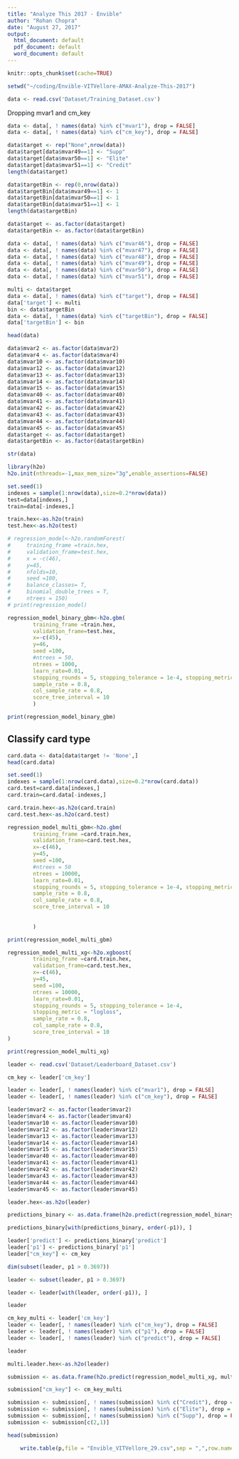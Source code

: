 ```yaml
---
title: "Analyze This 2017 - Envible"
author: "Rohan Chopra"
date: "August 27, 2017"
output:
  html_document: default
  pdf_document: default
  word_document: default
---
```


```r
knitr::opts_chunk$set(cache=TRUE)
```

```r
setwd("~/coding/Envible-VITVellore-AMAX-Analyze-This-2017")
```

```r
data <- read.csv('Dataset/Training_Dataset.csv')
```

Dropping mvar1 and cm_key

```r
data <- data[, ! names(data) %in% c("mvar1"), drop = FALSE]
data <- data[, ! names(data) %in% c("cm_key"), drop = FALSE]
```

```r
data$target <- rep("None",nrow(data))
data$target[data$mvar49==1] <- "Supp"
data$target[data$mvar50==1] <- "Elite"
data$target[data$mvar51==1] <- "Credit"
length(data$target)
```

```r
data$targetBin <- rep(0,nrow(data))
data$targetBin[data$mvar49==1] <- 1
data$targetBin[data$mvar50==1] <- 1
data$targetBin[data$mvar51==1] <- 1
length(data$targetBin)
```



```r
data$target <- as.factor(data$target)
data$targetBin <- as.factor(data$targetBin)
```

```r
data <- data[, ! names(data) %in% c("mvar46"), drop = FALSE]
data <- data[, ! names(data) %in% c("mvar47"), drop = FALSE]
data <- data[, ! names(data) %in% c("mvar48"), drop = FALSE]
data <- data[, ! names(data) %in% c("mvar49"), drop = FALSE]
data <- data[, ! names(data) %in% c("mvar50"), drop = FALSE]
data <- data[, ! names(data) %in% c("mvar51"), drop = FALSE]
```




```r
multi <- data$target 
data <- data[, ! names(data) %in% c("target"), drop = FALSE]
data['target'] <- multi
bin <- data$targetBin 
data <- data[, ! names(data) %in% c("targetBin"), drop = FALSE]
data['targetBin'] <- bin
```


```r
head(data)
```



```r
data$mvar2 <- as.factor(data$mvar2)
data$mvar4 <- as.factor(data$mvar4)
data$mvar10 <- as.factor(data$mvar10)
data$mvar12 <- as.factor(data$mvar12)
data$mvar13 <- as.factor(data$mvar13)
data$mvar14 <- as.factor(data$mvar14)
data$mvar15 <- as.factor(data$mvar15)
data$mvar40 <- as.factor(data$mvar40)
data$mvar41 <- as.factor(data$mvar41)
data$mvar42 <- as.factor(data$mvar42)
data$mvar43 <- as.factor(data$mvar43)
data$mvar44 <- as.factor(data$mvar44)
data$mvar45 <- as.factor(data$mvar45)
data$target <- as.factor(data$target)
data$targetBin <- as.factor(data$targetBin)
```
```r
str(data)
```

```r
library(h2o)
h2o.init(nthreads=-1,max_mem_size="3g",enable_assertions=FALSE)
```

```r
set.seed(1)
indexes = sample(1:nrow(data),size=0.2*nrow(data))
test=data[indexes,]
train=data[-indexes,]
```
```r
train.hex<-as.h2o(train)
test.hex<-as.h2o(test)
```
```r
# regression_model<-h2o.randomForest(
#     training_frame =train.hex,
#     validation_frame=test.hex,
#     x = -c(46),
#     y=45,
#     nfolds=10,
#     seed =100,
#     balance_classes= T,
#     binomial_double_trees = T,
#     ntrees = 150)
# print(regression_model)
```

```r
regression_model_binary_gbm<-h2o.gbm(
        training_frame =train.hex,
        validation_frame=test.hex,
        x=-c(45),
        y=46,
        seed =100,
        #ntrees = 50,
        ntrees = 1000,
        learn_rate=0.01,
        stopping_rounds = 5, stopping_tolerance = 1e-4, stopping_metric = "AUC",
        sample_rate = 0.8,
        col_sample_rate = 0.8,
        score_tree_interval = 10
        )
```

```r
print(regression_model_binary_gbm)
```

## Classify  card type

```r
card.data <- data[data$target != 'None',]
head(card.data)
```

```r
set.seed(1)
indexes = sample(1:nrow(card.data),size=0.2*nrow(card.data))
card.test=card.data[indexes,]
card.train=card.data[-indexes,]
```
```r
card.train.hex<-as.h2o(card.train)
card.test.hex<-as.h2o(card.test)
```

```r
regression_model_multi_gbm<-h2o.gbm(
        training_frame =card.train.hex,
        validation_frame=card.test.hex,
        x=-c(46),
        y=45,
        seed =100,
        #ntrees = 50
        ntrees = 10000,                                                            
        learn_rate=0.01,                                                   
        stopping_rounds = 5, stopping_tolerance = 1e-4, stopping_metric = "logloss", 
        sample_rate = 0.8,       
        col_sample_rate = 0.8,       
        score_tree_interval = 10     
        
        
        )
```

```r
print(regression_model_multi_gbm)
```

```r
regression_model_multi_xg<-h2o.xgboost(
        training_frame =card.train.hex,
        validation_frame=card.test.hex,
        x=-c(46),
        y=45,
        seed =100,
        ntrees = 10000,
        learn_rate=0.01,
        stopping_rounds = 5, stopping_tolerance = 1e-4,
        stopping_metric = "logloss", 
        sample_rate = 0.8,
        col_sample_rate = 0.8,
        score_tree_interval = 10
)
```

```r
print(regression_model_multi_xg)
```

```r
leader <- read.csv('Dataset/Leaderboard_Dataset.csv')
```
```r
cm_key <- leader['cm_key']
```


```r
leader <- leader[, ! names(leader) %in% c("mvar1"), drop = FALSE]
leader <- leader[, ! names(leader) %in% c("cm_key"), drop = FALSE]
```



```r
leader$mvar2 <- as.factor(leader$mvar2)
leader$mvar4 <- as.factor(leader$mvar4)
leader$mvar10 <- as.factor(leader$mvar10)
leader$mvar12 <- as.factor(leader$mvar12)
leader$mvar13 <- as.factor(leader$mvar13)
leader$mvar14 <- as.factor(leader$mvar14)
leader$mvar15 <- as.factor(leader$mvar15)
leader$mvar40 <- as.factor(leader$mvar40)
leader$mvar41 <- as.factor(leader$mvar41)
leader$mvar42 <- as.factor(leader$mvar42)
leader$mvar43 <- as.factor(leader$mvar43)
leader$mvar44 <- as.factor(leader$mvar44)
leader$mvar45 <- as.factor(leader$mvar45)
```


```r
leader.hex<-as.h2o(leader)
```
```r
predictions_binary <- as.data.frame(h2o.predict(regression_model_binary_gbm, leader.hex))
```

```r
predictions_binary[with(predictions_binary, order(-p1)), ]
```


```r
leader['predict'] <- predictions_binary['predict']
leader['p1'] <- predictions_binary['p1']
leader["cm_key"] <- cm_key
```

```r
dim(subset(leader, p1 > 0.3697))
```

```r
leader <- subset(leader, p1 > 0.3697)
```
```r
leader <- leader[with(leader, order(-p1)), ]
```
```r
leader
```



```r
cm_key_multi <- leader['cm_key']
leader <- leader[, ! names(leader) %in% c("cm_key"), drop = FALSE]
leader <- leader[, ! names(leader) %in% c("p1"), drop = FALSE]
leader <- leader[, ! names(leader) %in% c("predict"), drop = FALSE]
```
```r
leader
```

```r
multi.leader.hex<-as.h2o(leader)
```
```r
submission <- as.data.frame(h2o.predict(regression_model_multi_xg, multi.leader.hex))
```


```r
submission["cm_key"] <- cm_key_multi
```


```r
submission <- submission[, ! names(submission) %in% c("Credit"), drop = FALSE]
submission <- submission[, ! names(submission) %in% c("Elite"), drop = FALSE]
submission <- submission[, ! names(submission) %in% c("Supp"), drop = FALSE]
submission <- submission[c(2,1)]
```
```r
head(submission)
```

```r
    write.table(p,file = "Envible_VITVellore_29.csv",sep = ",",row.names = FALSE, col.names = FALSE)
```

